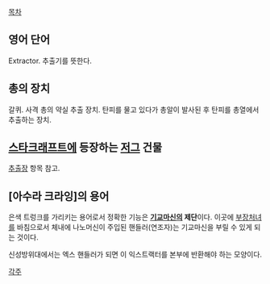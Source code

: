 [[목차]]
== 영어 단어 ==
Extractor. 추출기를 뜻한다.

== 총의 장치 ==
갈퀴. 사격 총의 약실 추출 장치. 탄피를 물고 있다가 총알이 발사된 후 탄피를 총열에서 추출하는 장치. 

== [[스타크래프트]]에 등장하는 [[저그]] 건물 ==
[[추출장]] 항목 참고.

== [아수라 크라잉]의 용어 ==
은색 트렁크를 가리키는 용어로서 정확한 기능은 '''[[기교마신]]의 제단'''이다. 이곳에 [[부장처녀]]를 바침으로서 체내에 나노머신이 주입된 핸들러(연조자)는 기교마신을 부릴 수 있게 되는 것이다.

신성방위대에서는 엑스 핸들러가 되면 이 익스트랙터를 본부에 반환해야 하는 모양이다.

[[각주]]
